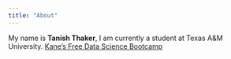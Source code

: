 ```yaml
---
title: "About"
---
```


My name is **Tanish Thaker**, I am currently a student at Texas A&M University.
[Kane's Free Data Science Bootcamp](https://bootcamp.davidkane.info)
